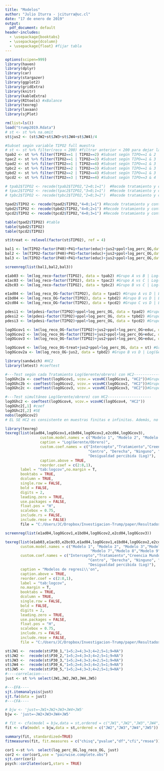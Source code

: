 ```yaml
---
title: "Modelos"
author: "Julio Iturra - jciturra@uc.cl"
date: "17 de enero de 2019"
output:
  pdf_document: default
header-includes:
  - \usepackage{booktabs}
  - \usepackage{dcolumn}
  - \usepackage{float} #fijar tabla
---
```


```r
options(scipen=999)
library(haven)
library(dplyr)
library(car)
library(stargazer)
library(ggplot2)
library(gridExtra)
library(knitr)
library(kableExtra)
library(RItools) #xBalance
library(texreg)
library(lavaan)
library(sjPlot)

```

```r
rm(list=ls())
load("trump2019.Rdata")
# st <- st %>% na.omit
st$jus2 <- (st$JW2+st$JW3+st$JW4+st$JW4)/4
```

<!-- P40,# Sexo del entrevistado 1= hombre 2 = mujer -->
<!-- P41,# Edad del entrevistado -->
<!-- P45,# Estado civil -->
<!-- P44,# Nivel educacional -->
<!-- P49,# Rango de ingreso total mensual del hogar -->
<!-- P3,#Posición política -->


```r
#Subset según variable TIPO2 full muestra
# st <- st %>% filter(reco < 200) #filtrar anterior < 200 para dejar la base sin datos extremos (superiores)
tpab2 <- st %>% filter(TIPO2==1 | TIPO2==2) #Subset según TIPO==1 & 2 | A vs B
tpac2 <- st %>% filter(TIPO2==1 | TIPO2==3) #Subset según TIPO==1 & 3 | A vs C
tpad2 <- st %>% filter(TIPO2==1 | TIPO2==4) #Subset según TIPO==1 & 3 | A vs D
tpbc2 <- st %>% filter(TIPO2==2 | TIPO2==3) #Subset según TIPO==1 & 3 | B vs C
tpbd2 <- st %>% filter(TIPO2==2 | TIPO2==4) #Subset según TIPO==1 & 3 | B vs D
tpcd2 <- st %>% filter(TIPO2==3 | TIPO2==4) #Subset según TIPO==3 & 4 | C vs D

# tpab2$TIPO2 <- recode(tpab2$TIPO2,"2=0;1=1")  #Recode tratamiento y control: Condción A y Control B| para comparar tratamientos
# tpac2$TIPO2 <- recode(tpac2$TIPO2,"3=0;1=1")  #Recode tratamiento y control: Condción A y Control C| para comparar tratamientos
# tpbc2$TIPO2 <- recode(tpbc2$TIPO2,"2=0;3=1")  #Recode tratamiento y control: Condción C y Control B| para comparar tratamientos

tpad2$TIPO2 <- recode(tpad2$TIPO2,"4=0;1=1") #Recode tratamiento y control: Condción A y Control D| para testear tratamiento
tpbd2$TIPO2 <- recode(tpbd2$TIPO2,"4=0;2=1") #Recode tratamiento y control: Condción B y Control D| para testear tratamiento
tpcd2$TIPO2 <- recode(tpcd2$TIPO2,"4=0;3=1") #Recode tratamiento y control: Condción C y Control D| para testear tratamiento

table(tpad2$TIPO2) #table 
table(tpbd2$TIPO2)
table(tpcd2$TIPO2)

st$treat <- relevel(factor(st$TIPO2), ref = 4)
```

```r
bal1 <- lm(TIPO2~factor(P40)+P41+factor(educ)+jus2+ppol+log_perc_OG,data =tpad2 )# balance asignación aleatoria Grupo A vs D
bal2 <- lm(TIPO2~factor(P40)+P41+factor(educ)+jus2+ppol+log_perc_OG,data =tpbd2 )# balance asignación aleatoria Grupo B vs D
bal3 <- lm(TIPO2~factor(P40)+P41+factor(educ)+jus2+ppol+log_perc_OG,data =tpcd2 )# balance asignación aleatoria Grupo C vs D

screenreg(list(bal1,bal2,bal3))
```


```r
e1ab03 <- lm(log_reco~factor(TIPO2), data = tpab2) #Grupo A vs B | Log(máximo/mínimo)
e1ac03 <- lm(log_reco~factor(TIPO2), data = tpac2) #Grupo A vs C | Log(máximo/mínimo)
e2bc03 <- lm(log_reco~factor(TIPO2), data = tpbc2) #Grupo B vs C | Log(máximo/mínimo)

e1ad04 <- lm(log_reco_OG~factor(TIPO2), data = tpad2) #Grupo A vs D | Log(Gerente/obrero)
e1bd04 <- lm(log_reco_OG~factor(TIPO2), data = tpbd2) #Grupo B vs D | Log(Gerente/obrero)
e2cd04 <- lm(log_reco_OG~factor(TIPO2), data = tpcd2) #Grupo C vs D | Log(Gerente/obrero)

pdesi1 <- lm(pdesi~factor(TIPO2)+ppol+log_perc_OG, data = tpad2) #Grupo A vs D | Dif ingreso son demasiado grandes + cov
pdesi2 <- lm(pdesi~factor(TIPO2)+ppol+log_perc_OG, data = tpbd2) #Grupo B vs D | Dif ingreso son demasiado grandes + cov
pdesi3 <- lm(pdesi~factor(TIPO2)+ppol+log_perc_OG, data = tpcd2) #Grupo C vs D | Dif ingreso son demasiado grandes + cov

logOGcov1 <- lm(log_reco_OG~factor(TIPO2)+jus2+ppol+log_perc_OG+educ, data = tpad2) #Grupo A vs D | Log(Gerente/obrero) + cov
logOGcov2 <- lm(log_reco_OG~factor(TIPO2)+jus2+ppol+log_perc_OG+educ, data = tpbd2) #Grupo B vs D | Log(Gerente/obrero) + cov
logOGcov3 <- lm(log_reco_OG~factor(TIPO2)+jus2+ppol+log_perc_OG+educ, data = tpcd2) #Grupo C vs D | Log(Gerente/obrero) + cov

logOGcov4 <- lm(log_reco_OG~treat+jus2+ppol+log_perc_OG, data = st) #Grupo simultáneo | Log(Gerente/obrero) + cov
logOGcov2a <- lm(log_reco_OG~jus2, data = tpbd2) #Grupo B vs D | Log(Gerente/obrero) + BJW scale
```

```r
library(sandwich) #HC2
library(lmtest) #coeftest

#---Test según cada Tratamiento Log(Gerente/obrero) con HC2--------------------
logOGhc2a <- coeftest(logOGcov1, vcov.= vcovHC(logOGcov1, "HC2"))#Grupo A vs D | Log(Gerente/obrero) + cov (HC2)
logOGhc2b <- coeftest(logOGcov2, vcov.= vcovHC(logOGcov2, "HC2"))#Grupo B vs D | Log(Gerente/obrero) + cov (HC2)
logOGhc2c <- coeftest(logOGcov3, vcov.= vcovHC(logOGcov3, "HC2"))#Grupo C vs D | Log(Gerente/obrero) + cov (HC2)

#---Test simultáneo Log(Gerente/obrero) con HC2--------------------
logOGhc2 <- coeftest(logOGcov4, vcov.= vcovHC(logOGcov4, "HC2"))
logOGhc2[,1] #coef
logOGhc2[,2] #SE
nobs(logOGcov2)
# EL SE HC2 es consistente en muestras finitas e infinitas. Además, no asume ni homoscedasticidad ni linealidad.
```

```r
library(texreg)
texreg(list(e1ad04,logOGcov1,e1bd04,logOGcov2,e2cd04,logOGcov3),
                custom.model.names = c("Modelo 1", "Modelo 2", "Modelo 3","Modelo 4", "Modelo 5", "Modelo 6"),
                caption = "Log(Gerente/Obrero)",
                custom.coef.names = c("Intercepto","Tratamiento","Creencia Mundo Justo",
                                      "Centro", "Derecha", "Ninguno", "No sabe",
                                      "Desigualdad percibida (Log)"),
                caption.above = TRUE,
                reorder.coef = c(2:8,1),
       label = "tab:logcov",no.margin = T,
       booktabs = TRUE,
       dcolumn = TRUE,
       single.row = FALSE,
       bold = FALSE,
       digits = 2,
       leading.zero = TRUE,
       use.packages = FALSE,
       float.pos = "H",
       scalebox = 0.75,
       include.rs = FALSE,
       include.rmse = FALSE)
       file = "C:/Users/JC/Dropbox/Investigacion-Trump/paper/Resultados/tables/log_min_max_controls.tex")

screenreg(list(e1ad04,logOGcov1,e1bd04,logOGcov2,e2cd04,logOGcov3))
```

```r

texreg(list(e1ab03,e1ac03,e2bc03,e1ad04,logOGcov1,e1bd04,logOGcov2,e2cd04,logOGcov3),
       custom.model.names = c("Modelo 1", "Modelo 2", "Modelo 3","Modelo 4", "Modelo 5", "Modelo 6",
                                       "Modelo 7","Modelo 8","Modelo 9"),
       custom.coef.names = c("Intercepto","Tratamiento","Creencia Mundo Justo",
                                      "Centro", "Derecha", "Ninguno", "No sabe",
                                      "Desigualdad percibida (Log)"),
       caption = "Modelos de regresi\\'on",
       caption.above = TRUE,
       reorder.coef = c(2:8,1),
       label = "tab:logcov",
       no.margin = T,
       booktabs = TRUE,
       dcolumn = TRUE,
       single.row = FALSE,
       bold = FALSE,
       digits = 2,
       leading.zero = TRUE,
       use.packages = FALSE,
       float.pos = "H",
       scalebox = 0.75,
       include.rs = FALSE,
       include.rmse = FALSE,
       file = "C:/Users/JC/Dropbox/Investigacion-Trump/paper/Resultados/tables/log_min_max_controls2.tex")

```


```r
st$JW1 <-  recode(st$P30_1,"1=5;2=4;3=3;4=2;5=1;9=NA")
st$JW2 <-  recode(st$P30_2,"1=5;2=4;3=3;4=2;5=1;9=NA")
st$JW3 <-  recode(st$P30_3,"1=5;2=4;3=3;4=2;5=1;9=NA")
st$JW4 <-  recode(st$P30_4,"1=5;2=4;3=3;4=2;5=1;9=NA")
st$JW5 <-  recode(st$P30_5,"1=5;2=4;3=3;4=2;5=1;9=NA")
#----correlacion----
just <- st %>% select(JW1,JW2,JW3,JW4,JW5)

#---EFA----
sjt.itemanalysis(just)
sjt.fa(data = just)
#---CFA----

# bjw <- 'just=~JW1+JW2+JW3+JW4+JW5'
bjw <- 'just=~JW2+JW3+JW4+JW5'

# fit <- cfa(model = bjw,data = st,ordered = c("JW1","JW2","JW3","JW4","JW5"))
fit <- cfa(model = bjw,data = st,ordered = c("JW2","JW3","JW4","JW5"))

summary(fit, standardized=TRUE)
fitmeasures(fit, fit.measures = c("chisq","pvalue","df","cfi","rmsea"))
```

```r
cor1 <-st %>%  select(log_perc_OG,log_reco_OG, just)
cor2 <- cor(cor1,use = "pairwise.complete.obs")
sjt.corr(cor1)
psych::cor2latex(cor1,stars = TRUE)
```
